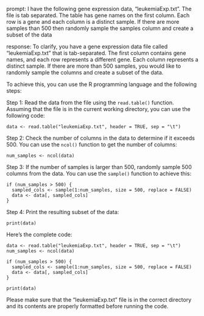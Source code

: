 prompt:
I have the following gene expression data, "leukemiaExp.txt". The file is tab separated. The table has gene names on the first column. Each row is a gene and each column is a distinct sample.  If there are more samples than 500 then randomly sample the samples column and create a subset of the data

response:
To clarify, you have a gene expression data file called "leukemiaExp.txt" that is tab-separated. The first column contains gene names, and each row represents a different gene. Each column represents a distinct sample. If there are more than 500 samples, you would like to randomly sample the columns and create a subset of the data. 

To achieve this, you can use the R programming language and the following steps:

Step 1: Read the data from the file using the `read.table()` function. Assuming that the file is in the current working directory, you can use the following code:

```
data <- read.table("leukemiaExp.txt", header = TRUE, sep = "\t")
```

Step 2: Check the number of columns in the data to determine if it exceeds 500. You can use the `ncol()` function to get the number of columns:

```
num_samples <- ncol(data)
```

Step 3: If the number of samples is larger than 500, randomly sample 500 columns from the data. You can use the `sample()` function to achieve this:

```
if (num_samples > 500) {
  sampled_cols <- sample(1:num_samples, size = 500, replace = FALSE)
  data <- data[, sampled_cols]
}
```

Step 4: Print the resulting subset of the data:

```
print(data)
```

Here's the complete code:

```
data <- read.table("leukemiaExp.txt", header = TRUE, sep = "\t")
num_samples <- ncol(data)

if (num_samples > 500) {
  sampled_cols <- sample(1:num_samples, size = 500, replace = FALSE)
  data <- data[, sampled_cols]
}

print(data)
```

Please make sure that the "leukemiaExp.txt" file is in the correct directory and its contents are properly formatted before running the code.
